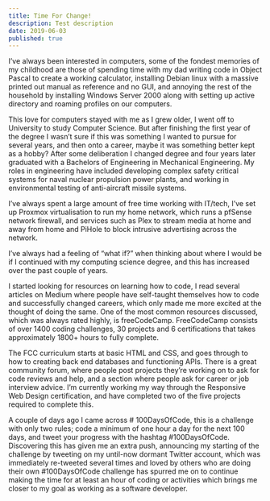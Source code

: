 ```yaml
---
title: Time For Change!
description: Test description
date: 2019-06-03
published: true
---
```



<PostImage
  src="time-for-change/adventure_begins.jpeg"
  alt="Coffee mug with the caption 'The Adventure Begins'"
  caption="Let the adventure begin!"
/>

I’ve always been interested in computers, some of the fondest memories of my
childhood are those of spending time with my dad writing code in Object Pascal
to create a working calculator, installing Debian linux with a massive printed
out manual as reference and no GUI, and annoying the rest of the household by
installing Windows Server 2000 along with setting up active directory and
roaming profiles on our computers.

This love for computers stayed with me as I grew older, I went off to University
to study Computer Science. But after finishing the first year of the degree I
wasn’t sure if this was something I wanted to pursue for several years, and then
onto a career, maybe it was something better kept as a hobby? After some
deliberation I changed degree and four years later graduated with a Bachelors of
Engineering in Mechanical Engineering. My roles in engineering have included
developing complex safety critical systems for naval nuclear propulsion power
plants, and working in environmental testing of anti-aircraft missile systems.

<PostImage
  src="time-for-change/laptop_bed.jpeg"
  alt="Child playing with laptop on bed"
  caption="Photo by Ludovic Toinel on Unsplash"
/>

I’ve always spent a large amount of free time working with IT/tech, I’ve set up
Proxmox virtualisation to run my home network, which runs a pfSense network
firewall, and services such as Plex to stream media at home and away from home
and PiHole to block intrusive advertising across the network. 

I’ve always had a feeling of “what if?” when thinking about
where I would be if I continued with my computing science degree, and this has
increased over the past couple of years.

I started looking for resources on
learning how to code, I read several articles on Medium where people have
self-taught themselves how to code and successfully changed careers, which only
made me more excited at the thought of doing the same. One of the most common
resources discussed, which was always rated highly, is freeCodeCamp.
FreeCodeCamp consists of over 1400 coding challenges, 30 projects and 6
certifications that takes approximately 1800+ hours to fully complete.

<PostImage
  src="time-for-change/laptop_coding.jpeg"
  alt="Syntax highlighted code shown on laptop screen"
  caption="Photo by Chris Ried on Unsplash"
/>

The FCC curriculum starts at basic HTML and CSS, and goes through to how to
creating back end databases and functioning APIs. There is a great community
forum, where people post projects they’re working on to ask for code reviews and
help, and a section where people ask for career or job interview advice. I’m
currently working my way through the Responsive Web Design certification, and
have completed two of the five projects required to complete this.

A couple of days ago I came across # 100DaysOfCode, this is a challenge with
only two rules; code a minimum of one hour a day for the next 100 days, and
tweet your progress with the hashtag #100DaysOfCode. Discovering this has given
me an extra push, announcing my starting of the challenge by tweeting on my
until-now dormant Twitter account, which was immediately re-tweeted several
times and loved by others who are doing their own #100DaysOfCode challenge has
spurred me on to continue making the time for at least an hour of coding or
activities which brings me closer to my goal as working as a software developer.